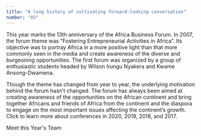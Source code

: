 ```yaml
---
title: "A long history of cultivating forward-looking conversation"
number: "03"
---
```

This year marks the 13th anniversary of the Africa Business Forum. 
In 2007, the forum theme was “Fostering Entrepreneurial Activities in Africa”. 
Its objective was to portray Africa in a more positive light than that more 
commonly seen in the media and create awareness of the diverse and burgeoning opportunities.
The first forum was organized by a group of enthusiastic students headed by 
Wilson Irungu Nyakera and Kwame Ansong-Dwamena. 

Though the theme has changed from year to year, 
the underlying motivation behind the forum hasn’t changed. 
The forum has always been aimed at creating awareness of the opportunities on the 
African continent and bring together Africans and friends of Africa from the continent 
and the diaspora to engage on the most important issues affecting the continent’s growth. 
Click to learn more about conferences in 2020, 2019, 2018, and 2017.

Meet this Year's Team 